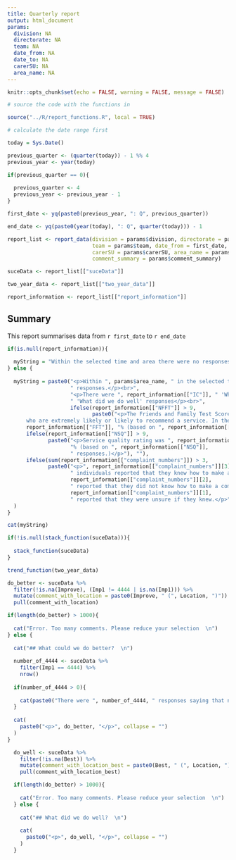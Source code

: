 ```yaml
---
title: Quarterly report
output: html_document
params:
  division: NA
  directorate: NA
  team: NA
  date_from: NA
  date_to: NA
  carerSU: NA
  area_name: NA
---
```


```r

knitr::opts_chunk$set(echo = FALSE, warning = FALSE, message = FALSE)

# source the code with the functions in

source("../R/report_functions.R", local = TRUE)

```

```r

# calculate the date range first

today = Sys.Date()

previous_quarter <- (quarter(today)) - 1 %% 4
previous_year <- year(today)

if(previous_quarter == 0){
  
  previous_quarter <- 4
  previous_year <- previous_year - 1
}

first_date <- yq(paste0(previous_year, ": Q", previous_quarter))

end_date <- yq(paste0(year(today), ": Q", quarter(today))) - 1

report_list <- report_data(division = params$division, directorate = params$directorate, 
                           team = params$team, date_from = first_date, date_to = end_date, 
                           carerSU = params$carerSU, area_name = params$area_name,
                           comment_summary = params$comment_summary)

suceData <- report_list[["suceData"]]

two_year_data <- report_list[["two_year_data"]]

report_information <- report_list[["report_information"]]

```

## Summary

This report summarises data from `r first_date` to `r end_date`

```r

if(is.null(report_information)){
  
  myString = "Within the selected time and area there were no responses"
} else {
  
  myString = paste0("<p>Within ", params$area_name, " in the selected time there were ", report_information[["NR"]],
                    " responses.</p><br>",
                    "<p>There were ", report_information[["IC"]], " 'What could we do better' responses and ", report_information[["BC"]],
                    " 'What did we do well' responses</p><br>",
                    ifelse(report_information[["NFFT"]] > 9,
                           paste0("<p>The Friends and Family Test Score is the proportion of patients
      who are extremely likely or likely to recommend a service. In the selected period of time it was ",
      report_information[["FFT"]], "% (based on ", report_information[["NFFT"]], " responses.)", "</p><br>"), ""),
      ifelse(report_information[["NSQ"]] > 9,
             paste0("<p>Service quality rating was ", report_information[["SQ"]], 
                    "% (based on ", report_information[["NSQ"]],
                    " responses.)</p>"), ""),
      ifelse(sum(report_information[["complaint_numbers"]]) > 3,
             paste0("<p>", report_information[["complaint_numbers"]][3], 
                    " individuals reported that they knew how to make a complaint, ",
                    report_information[["complaint_numbers"]][2], 
                    " reported that they did not know how to make a complaint, and ",
                    report_information[["complaint_numbers"]][1], 
                    " reported that they were unsure if they knew.</p>"), "")
  )
}

cat(myString)

```

```r

if(!is.null(stack_function(suceData))){
  
  stack_function(suceData)
}

```

```r

trend_function(two_year_data)

```


```r

do_better <- suceData %>% 
  filter(!is.na(Improve), (Imp1 != 4444 | is.na(Imp1))) %>% 
  mutate(comment_with_location = paste0(Improve, " (", Location, ")")) %>% 
  pull(comment_with_location)

if(length(do_better) > 1000){
  
  cat("Error. Too many comments. Please reduce your selection  \n")
} else {
  
  cat("## What could we do better?  \n")
  
  number_of_4444 <- suceData %>% 
    filter(Imp1 == 4444) %>% 
    nrow()
  
  if(number_of_4444 > 0){
    
    cat(paste0("There were ", number_of_4444, " responses saying that nothing could be improved  \n"))
  }
  
  cat(
    paste0("<p>", do_better, "</p>", collapse = "")
  )
}

```

```r

  do_well <- suceData %>% 
    filter(!is.na(Best)) %>% 
    mutate(comment_with_location_best = paste0(Best, " (", Location, ")")) %>% 
    pull(comment_with_location_best)

  if(length(do_better) > 1000){
    
    cat("Error. Too many comments. Please reduce your selection  \n")
  } else {
    
    cat("## What did we do well?  \n")
    
    cat(
      paste0("<p>", do_well, "</p>", collapse = "")
    )
  }

```
